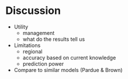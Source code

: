 # Discussion

- Utility
  - management
  - what do the results tell us
  
- Limitations
  - regional 
  - accuracy based on current knowledge
  - prediction power
  
- Compare to similar models (Pardue & Brown)

